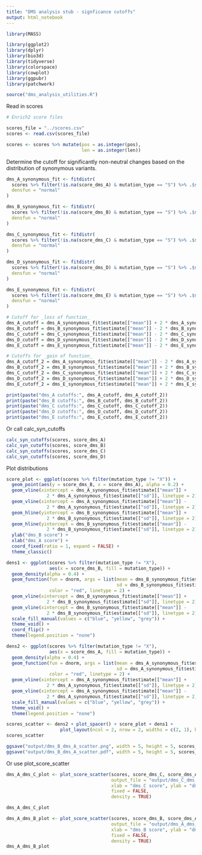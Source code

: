 ```yaml
---
title: "DMS analysis stub - signficance cutoffs"
output: html_notebook
---
```



```r
library(MASS)

library(ggplot2)
library(dplyr)
library(bio3d)
library(tidyverse)
library(colorspace)
library(cowplot)
library(ggpubr)
library(patchwork)

source("dms_analysis_utilities.R")
```

Read in scores

```r
# Enrich2 score files

scores_file = "../scores.csv"
scores <- read.csv(scores_file)

scores <- scores %>% mutate(pos = as.integer(pos),
                            len = as.integer(len))

```


Determine the cutoff for significantly non-neutral changes
based on the distribution of synonymous variants. 

```r

dms_A_synonymous_fit <- fitdistr(
  scores %>% filter(!is.na(score_dms_A) & mutation_type == "S") %>% .$score_dms_A,
  densfun = "normal"
)

dms_B_synonymous_fit <- fitdistr(
  scores %>% filter(!is.na(score_dms_B) & mutation_type == "S") %>% .$score_dms_B,
  densfun = "normal"
)

dms_C_synonymous_fit <- fitdistr(
  scores %>% filter(!is.na(score_dms_C) & mutation_type == "S") %>% .$score_dms_C,
  densfun = "normal"
)

dms_D_synonymous_fit <- fitdistr(
  scores %>% filter(!is.na(score_dms_D) & mutation_type == "S") %>% .$score_dms_D,
  densfun = "normal"
)

dms_E_synonymous_fit <- fitdistr(
  scores %>% filter(!is.na(score_dms_E) & mutation_type == "S") %>% .$score_dms_E,
  densfun = "normal"
)

# Cutoff for _loss of function_ 
dms_A_cutoff = dms_A_synonymous_fit$estimate[["mean"]] + 2 * dms_A_synonymous_fit$estimate[["sd"]]
dms_B_cutoff = dms_B_synonymous_fit$estimate[["mean"]] - 2 * dms_B_synonymous_fit$estimate[["sd"]]
dms_C_cutoff = dms_C_synonymous_fit$estimate[["mean"]] - 2 * dms_C_synonymous_fit$estimate[["sd"]]
dms_D_cutoff = dms_D_synonymous_fit$estimate[["mean"]] - 2 * dms_D_synonymous_fit$estimate[["sd"]]
dms_E_cutoff = dms_E_synonymous_fit$estimate[["mean"]] - 2 * dms_E_synonymous_fit$estimate[["sd"]]

# Cutoffs for _gain of function_ 
dms_A_cutoff_2 = dms_A_synonymous_fit$estimate[["mean"]] - 2 * dms_A_synonymous_fit$estimate[["sd"]]
dms_B_cutoff_2 = dms_B_synonymous_fit$estimate[["mean"]] + 2 * dms_B_synonymous_fit$estimate[["sd"]]
dms_C_cutoff_2 = dms_C_synonymous_fit$estimate[["mean"]] + 2 * dms_C_synonymous_fit$estimate[["sd"]]
dms_D_cutoff_2 = dms_D_synonymous_fit$estimate[["mean"]] + 2 * dms_D_synonymous_fit$estimate[["sd"]]
dms_E_cutoff_2 = dms_E_synonymous_fit$estimate[["mean"]] + 2 * dms_E_synonymous_fit$estimate[["sd"]]

print(paste("dms_A cutoffs:", dms_A_cutoff, dms_A_cutoff_2))
print(paste("dms_B cutoffs:", dms_B_cutoff, dms_B_cutoff_2))
print(paste("dms_C cutoffs:", dms_C_cutoff, dms_C_cutoff_2))
print(paste("dms_D cutoffs:", dms_D_cutoff, dms_D_cutoff_2))
print(paste("dms_E cutoffs:", dms_E_cutoff, dms_E_cutoff_2))
```

Or call calc_syn_cutoffs
```r
calc_syn_cutoffs(scores, score_dms_A)
calc_syn_cutoffs(scores, score_dms_B)
calc_syn_cutoffs(scores, score_dms_C)
calc_syn_cutoffs(scores, score_dms_D)

```

Plot distributions

```r

score_plot <- ggplot(scores %>% filter(mutation_type != "X")) +
  geom_point(aes(y = score_dms_B, x = score_dms_A), alpha = 0.2) +
  geom_vline(xintercept = dms_A_synonymous_fit$estimate[["mean"]] +
               2 * dms_A_synonymous_fit$estimate[["sd"]], linetype = 2) +
  geom_vline(xintercept = dms_A_synonymous_fit$estimate[["mean"]] -
               2 * dms_A_synonymous_fit$estimate[["sd"]], linetype = 2) +
  geom_hline(yintercept = dms_B_synonymous_fit$estimate[["mean"]] +
               2 * dms_B_synonymous_fit$estimate[["sd"]], linetype = 2) +
  geom_hline(yintercept = dms_B_synonymous_fit$estimate[["mean"]] -
               2 * dms_B_synonymous_fit$estimate[["sd"]], linetype = 2) +
  ylab("dms_B score") +
  xlab("dms_A score") +
  coord_fixed(ratio = 1, expand = FALSE) +
  theme_classic() 

dens1 <- ggplot(scores %>% filter(mutation_type != "X"),
                aes(x = score_dms_B, fill = mutation_type)) + 
  geom_density(alpha = 0.4) + 
  geom_function(fun = dnorm, args = list(mean = dms_B_synonymous_fit$estimate[["mean"]],
                                         sd = dms_B_synonymous_fit$estimate[["sd"]]),
                color = "red", linetype = 2) +
  geom_vline(xintercept = dms_B_synonymous_fit$estimate[["mean"]] +
               2 * dms_B_synonymous_fit$estimate[["sd"]], linetype = 2) +
  geom_vline(xintercept = dms_B_synonymous_fit$estimate[["mean"]] -
               2 * dms_B_synonymous_fit$estimate[["sd"]], linetype = 2) +
  scale_fill_manual(values = c("blue", "yellow", "grey")) +
  theme_void() + 
  coord_flip() +
  theme(legend.position = "none")

dens2 <- ggplot(scores %>% filter(mutation_type != "X"),
                aes(x = score_dms_A, fill = mutation_type)) + 
  geom_density(alpha = 0.4) + 
  geom_function(fun = dnorm, args = list(mean = dms_A_synonymous_fit$estimate[["mean"]],
                                         sd = dms_A_synonymous_fit$estimate[["sd"]]),
                color = "red", linetype = 2) +
  geom_vline(xintercept = dms_A_synonymous_fit$estimate[["mean"]] +
               2 * dms_A_synonymous_fit$estimate[["sd"]], linetype = 2) +
  geom_vline(xintercept = dms_A_synonymous_fit$estimate[["mean"]] -
               2 * dms_A_synonymous_fit$estimate[["sd"]], linetype = 2) +
  scale_fill_manual(values = c("blue", "yellow", "grey")) +
  theme_void() + 
  theme(legend.position = "none")

scores_scatter <- dens2 + plot_spacer() + score_plot + dens1 + 
                    plot_layout(ncol = 2, nrow = 2, widths = c(2, 1), heights = c(1, 2))
scores_scatter

ggsave("output/dms_B_dms_A_scatter.png", width = 5, height = 5, scores_scatter)
ggsave("output/dms_B_dms_A_scatter.pdf", width = 5, height = 5, scores_scatter)

```

Or use plot_score_scatter

```r


dms_A_dms_C_plot <- plot_score_scatter(scores, score_dms_C, score_dms_A, 
                                       output_file = "output/dms_C_dms_A_scatter.png",
                                       xlab = "dms_C score", ylab = "dms_A score",
                                       fixed = FALSE,
                                       density = TRUE)

dms_A_dms_C_plot

dms_A_dms_B_plot <- plot_score_scatter(scores, score_dms_B, score_dms_A, 
                                       output_file = "output/dms_A_dms_B_scatter.png",
                                       xlab = "dms_B score", ylab = "dms_A score",
                                       fixed = FALSE,
                                       density = TRUE)
dms_A_dms_B_plot
```
